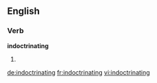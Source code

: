 ==English==

===Verb===
'''indoctrinating'''

# {{present participle of|indoctrinate}}

[[de:indoctrinating]]
[[fr:indoctrinating]]
[[vi:indoctrinating]]